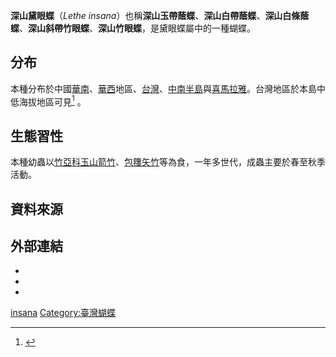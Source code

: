 {{NoteTA
|G1=Butterfly
}}
{{Speciesbox
| name = 深山黛眼蝶
| image = Lethe insana formosana female 20140914.jpg
| image_width = 250px
| image_caption = 台灣亞種（''L. i. formosana''）雌蝶
| image2 = Lethe insana formosana male 20150517.jpg
| image2_width = 250px
| image2_caption = 台灣亞種（''L. i. formosana''）雄蝶
| genus = Lethe
| species = insana
| authority = Kollar, 1844<!-- 二名法的命名者 -->
| synonyms = 
}}

'''深山黛眼蝶'''（''Lethe insana''）也稱'''深山玉帶蔭蝶'''、'''深山白帶蔭蝶'''、'''深山白條蔭蝶'''、'''深山斜帶竹眼蝶'''、'''深山竹眼蝶'''，是黛眼蝶屬中的一種蝴蝶。

==分布==
本種分布於中國[[華南|華南]]、[[華西|華西]]地區、[[台灣|台灣]]、[[中南半島|中南半島]]與[[喜馬拉雅|喜馬拉雅]]。台灣地區於本島中低海拔地區可見<ref name="978-986-177-668-2">{{cite book|author=徐堉峰 |coauthors= |title=台灣蝴蝶圖鑑．下（蛺蝶） |year=2013 |publisher=晨星出版社 |location=台中市 |isbn=978-986-177-668-2 }}</ref>
。

==生態習性==
本種幼蟲以[[竹亞科|竹亞科]][[玉山箭竹|玉山箭竹]]、[[包籜矢竹|包籜矢竹]]等為食，一年多世代，成蟲主要於春至秋季活動。

==資料來源==
<references></references>

==外部連結==
* {{TaiBNET| zh=深山黛眼蝶| id=347141| binomial= Lethe insana| sub = formosana| authority= Fruhstorfer, 1908| var= | accessdate=2014/12/15}} 
* {{Commonscat-inline|Lethe insana|深山黛眼蝶}}
* {{Wikispecies-inline|Lethe insana|深山黛眼蝶}}
{{Taxonbar|from=Q13397248}}

[[Category:黛眼蝶屬|insana]]
[[Category:臺灣蝴蝶|Category:臺灣蝴蝶]]